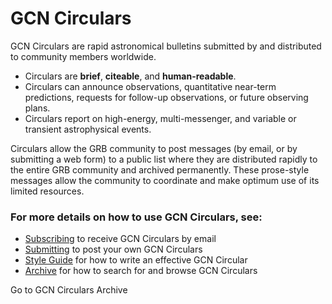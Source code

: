 
# GCN Circulars

GCN Circulars are rapid astronomical bulletins submitted by and distributed to community members worldwide.

- Circulars are **brief**, **citeable**, and **human-readable**.
- Circulars can announce observations, quantitative near-term predictions, requests for follow-up observations, or future observing plans.
- Circulars report on high-energy, multi-messenger, and variable or transient astrophysical events.

Circulars allow the GRB community to post messages (by email, or by submitting a web form) to a public list where they are distributed rapidly to the entire GRB community and archived permanently. These prose-style messages allow the community to coordinate and make optimum use of its limited resources.

### For more details on how to use GCN Circulars, see:

- [Subscribing](circulars/subscribing) to receive GCN Circulars by email
- [Submitting](circulars/submitting) to post your own GCN Circulars
- [Style Guide](circulars/styleguide) for how to write an effective GCN Circular
- [Archive](circulars/archive) for how to search for and browse GCN Circulars

<Link to="/circulars" className="usa-button">
  Go to GCN Circulars Archive
</Link>
